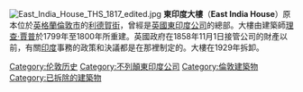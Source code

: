 [[File:East_India_House_THS_1817_edited.jpg|thumb]]
'''東印度大樓'''（'''East India House'''）原本位於[[英格蘭|英格蘭]][[倫敦市|倫敦市]]的[[利德賀街|利德賀街]]，曾經是[[英國東印度公司|英國東印度公司]]的總部。大樓由建築師[[理查·賈普|理查·賈普]]於1799年至1800年所重建。英國政府在1858年11月1日接管公司的財產以前，有關[[印度|印度]]事務的政策和決議都是在那裡制定的。大樓在1929年拆卸。


[[Category:伦敦历史|Category:伦敦历史]]
[[Category:不列顛東印度公司|Category:不列顛東印度公司]]
[[Category:倫敦建築物|Category:倫敦建築物]]
[[Category:已拆除的建築物|Category:已拆除的建築物]]